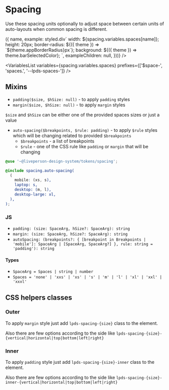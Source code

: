 


<Meta title="Tokens/Spacing" />

# Spacing

Use these spacing units optionally to adjust space between certain units of auto-layouts when common spacing is different.

<Preview>
  <TypographyPreview
    items={Object.keys(spacing.variables.spaces).map(name => ({
      name,
      example: styled.div`
        width: ${spacing.variables.spaces[name]};
        height: 20px;
        border-radius: ${({ theme }) => `${theme.appBorderRadius}px`};
        background: ${({ theme }) => theme.barSelectedColor};
      `,
      exampleChildren: null,
    }))}
  />
</Preview>

<VariablesList
  variables={spacing.variables.spaces}
  prefixes={['$space-', 'spaces.', '--lpds-spaces-']}
/>

## Mixins

- `padding($size, $hSize: null)` - to apply `padding` styles
- `margin($size, $hSize: null)` - to apply `margin` styles

`$size` and `$hSize` can be either one of the provided spaces sizes or just a value

- `auto-spacing($breakpoints, $rule: padding)` - to apply `$rule` styles which will be changing related to provided `$breakpoints`
  - `$breakpoints` - a list of breakpoints
  - `$rule` - one of the CSS rule like `padding` or `margin` that will be changing

```scss
@use '~@liveperson-design-system/tokens/spacing';

@include spacing.auto-spacing(
  (
    mobile: (xs, s),
    laptop: s,
    desktop: (m, l),
    desktop-large: xl,
  ),
);
```

### JS

- `padding: (size: SpaceArg, hSize?: SpaceArg): string`
- `margin: (size: SpaceArg, hSize?: SpaceArg): string`
- `autoSpacing: (breakpoints?: { [breakpoint in Breakpoints | 'mobile']: SpaceArg | [SpaceArg, SpaceArg?] }, rule: string = 'padding'): string`

#### Types

- `SpaceArg = Spaces | string | number`
- `Spaces = 'none' | 'xxs' | 'xs' | 's' | 'm' | 'l' | 'xl' | 'xxl' | 'xxxl'`

## CSS helpers classes

### Outer

To apply `margin` style just add `lpds-spacing-{size}` class to the element.

Also there are few options according to the side like `lpds-spacing-{size}-{vertical|horizontal|top|bottom|left|right}`

### Inner

To apply `padding` style just add `lpds-spacing-{size}-inner` class to the element.

Also there are few options according to the side like `lpds-spacing-{size}-inner-{vertical|horizontal|top|bottom|left|right}`
